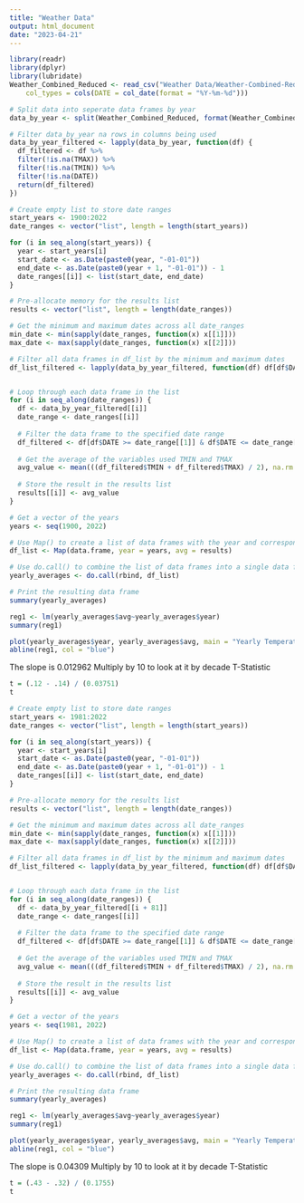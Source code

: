 ```yaml
---
title: "Weather Data"
output: html_document
date: "2023-04-21"
---
```


```r
library(readr)
library(dplyr)
library(lubridate)
Weather_Combined_Reduced <- read_csv("Weather Data/Weather-Combined-Reduced.csv", 
    col_types = cols(DATE = col_date(format = "%Y-%m-%d")))

# Split data into seperate data frames by year
data_by_year <- split(Weather_Combined_Reduced, format(Weather_Combined_Reduced$DATE, "%Y"))

# Filter data_by_year na rows in columns being used
data_by_year_filtered <- lapply(data_by_year, function(df) {
  df_filtered <- df %>%
  filter(!is.na(TMAX)) %>%
  filter(!is.na(TMIN)) %>%
  filter(!is.na(DATE))
  return(df_filtered)
})
```

```r
# Create empty list to store date ranges
start_years <- 1900:2022
date_ranges <- vector("list", length = length(start_years))

for (i in seq_along(start_years)) {
  year <- start_years[i]
  start_date <- as.Date(paste0(year, "-01-01"))
  end_date <- as.Date(paste0(year + 1, "-01-01")) - 1
  date_ranges[[i]] <- list(start_date, end_date)
}

# Pre-allocate memory for the results list
results <- vector("list", length = length(date_ranges))

# Get the minimum and maximum dates across all date_ranges
min_date <- min(sapply(date_ranges, function(x) x[[1]]))
max_date <- max(sapply(date_ranges, function(x) x[[2]]))

# Filter all data frames in df_list by the minimum and maximum dates
df_list_filtered <- lapply(data_by_year_filtered, function(df) df[df$DATE >= min_date & df$DATE <= max_date, ])


# Loop through each data frame in the list
for (i in seq_along(date_ranges)) {
  df <- data_by_year_filtered[[i]]
  date_range <- date_ranges[[i]]
  
  # Filter the data frame to the specified date range
  df_filtered <- df[df$DATE >= date_range[[1]] & df$DATE <= date_range[[2]], ]
  
  # Get the average of the variables used TMIN and TMAX
  avg_value <- mean(((df_filtered$TMIN + df_filtered$TMAX) / 2), na.rm = TRUE)
  
  # Store the result in the results list
  results[[i]] <- avg_value
}

# Get a vector of the years
years <- seq(1900, 2022)

# Use Map() to create a list of data frames with the year and corresponding average
df_list <- Map(data.frame, year = years, avg = results)

# Use do.call() to combine the list of data frames into a single data frame
yearly_averages <- do.call(rbind, df_list)

# Print the resulting data frame
summary(yearly_averages)

reg1 <- lm(yearly_averages$avg~yearly_averages$year)
summary(reg1)

plot(yearly_averages$year, yearly_averages$avg, main = "Yearly Temperature Averages in Columbus, OH", xlab = "Years: 1900 to 2022", ylab = "Average Temperature")
abline(reg1, col = "blue")
```
The slope is 0.012962
Multiply by 10 to look at it by decade
T-Statistic
```r
t = (.12 - .14) / (0.03751)
t
```

```r
# Create empty list to store date ranges
start_years <- 1981:2022
date_ranges <- vector("list", length = length(start_years))

for (i in seq_along(start_years)) {
  year <- start_years[i]
  start_date <- as.Date(paste0(year, "-01-01"))
  end_date <- as.Date(paste0(year + 1, "-01-01")) - 1
  date_ranges[[i]] <- list(start_date, end_date)
}

# Pre-allocate memory for the results list
results <- vector("list", length = length(date_ranges))

# Get the minimum and maximum dates across all date_ranges
min_date <- min(sapply(date_ranges, function(x) x[[1]]))
max_date <- max(sapply(date_ranges, function(x) x[[2]]))

# Filter all data frames in df_list by the minimum and maximum dates
df_list_filtered <- lapply(data_by_year_filtered, function(df) df[df$DATE >= min_date & df$DATE <= max_date, ])


# Loop through each data frame in the list
for (i in seq_along(date_ranges)) {
  df <- data_by_year_filtered[[i + 81]]
  date_range <- date_ranges[[i]]
  
  # Filter the data frame to the specified date range
  df_filtered <- df[df$DATE >= date_range[[1]] & df$DATE <= date_range[[2]], ]
  
  # Get the average of the variables used TMIN and TMAX
  avg_value <- mean(((df_filtered$TMIN + df_filtered$TMAX) / 2), na.rm = TRUE)
  
  # Store the result in the results list
  results[[i]] <- avg_value
}

# Get a vector of the years
years <- seq(1981, 2022)

# Use Map() to create a list of data frames with the year and corresponding average
df_list <- Map(data.frame, year = years, avg = results)

# Use do.call() to combine the list of data frames into a single data frame
yearly_averages <- do.call(rbind, df_list)

# Print the resulting data frame
summary(yearly_averages)

reg1 <- lm(yearly_averages$avg~yearly_averages$year)
summary(reg1)

plot(yearly_averages$year, yearly_averages$avg, main = "Yearly Temperature Averages in Columbus, OH", xlab = "Years: 1981 to 2022", ylab = "Average Temperature")
abline(reg1, col = "blue")
```

The slope is 0.04309
Multiply by 10 to look at it by decade
T-Statistic
```r
t = (.43 - .32) / (0.1755)
t
```
